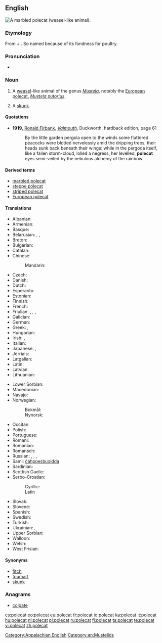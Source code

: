 ==English==
[[Image:Marbled polecat.jpg|thumb|right|A [[marbled polecat]] (weasel-like animal).]]
{{wikipedia}}

===Etymology===
From {{etyl|frm|en}} {{term|pole||hen|lang=frm}} + {{term|cat|lang=en}}. So named because of its fondness for poultry.

===Pronunciation===
* {{IPA|/ˈpəʊlkæt/|lang=en}}

===Noun===
{{en-noun}}

# A [[weasel]]-like animal of the genus ''[[Mustela]]'', notably the [[European polecat]], ''[[Mustela putorius]]''.
# {{context|US|dialect|lang=en}} A [[skunk]].

====Quotations====
* '''1919,''' [[w:Ronald Firbank|Ronald Firbank]], ''[[w:Valmouth|Valmouth]]'', Duckworth, hardback edition, page 61
*: By the little garden pergola open to the winds some fluttered peacocks were blotted nervelessly amid the dripping trees, their heads sunk back beneath their wings: while in the pergoda itself, like a fallen storm-cloud, lolled a negress, her levelled, '''polecat''' eyes semi-veiled by the nebulous alchemy of the rainbow.

====Derived terms====
* [[marbled polecat]]
* [[steppe polecat]]
* [[striped polecat]]
* [[European polecat]]

====Translations====
{{trans-top|''Mustela putorius''}}
* Albanian: {{t|sq|qelbësi}}
* Armenian: {{t|hy|ժանտաքիս|tr=žantak'is}}
* Basque: {{t|eu|ipurtats}}
* Belarusian: {{t|be|тхор лясны|m|tr=txor ljasný}}, {{t|be|тхор чорны|m|tr=txor čórny}}, {{t|be|тхор|m|tr=txor|sc=Cyrl}}
* Breton: {{t|br|pudask}}
* Bulgarian: {{t+|bg|прът|tr=prăt|f}}
* Catalan: {{t+|ca|turó}}
* Chinese:
*: Mandarin: {{t+|cmn|艾虎|tr=àihǔ|sc=Hani}}
* Czech: {{t+|cs|tchoř|m}}
* Danish: {{t|da|ilder|c}}
* Dutch: {{t+|nl|bunzing|m}}
* Esperanto: {{t|eo|putoro}}
* Estonian: {{t|et|tuhkur}}
* Finnish: {{t+|fi|hilleri}}
* French: {{t+|fr|putois|m}}
* Friulian: {{t|fur|puçul}}, {{t|fur|pufe}}, {{t|fur|pudîs}}, {{t|fur|spuç}}
* Galician: {{t+|gl|tourón}}
* German: {{t+|de|Iltis|m}}
* Greek: {{t|el|οζοϊκτίς|tr=ozoïktís}}, {{t|el|βρωμοκούναβο|tr=vromokoùnavo}}
* Hungarian: {{t+|hu|görény}}
* Irish: {{t|ga|cat coille|m}}, {{t|ga|toghán|m}}
* Italian: {{t|it|puzzola|f}}
* Japanese: {{t|ja|ケナガイタチ|tr=kenagaitachi|sc=Jpan}}, {{t|ja|ヨーロッパケナガイタチ|tr=Yōroppa kenagaitachi|sc=Jpan}}
* Jèrriais: {{t|roa-jer|putouais|m}}
* Latgalian: {{t|ltg|saskys|m}}
* Latin: {{t|la|mustella}}
* Latvian: {{t|lv|sesks}}
* Lithuanian: {{t+|lt|šeškas}}
{{trans-mid}}
* Lower Sorbian: {{t|dsb|twoŕ}}
* Macedonian: {{t|mk|обичен твор|tr=običen tvor}}
* Navajo: {{t|nv|tó wónaanídę́ę́ʼ dlǫ́ʼii}}
* Norwegian:
*: Bokmål: {{t|nb|ilder|m}}
*: Nynorsk: {{t|nn|ilder|m}}
* Occitan: {{t|oc|catpudre}}
* Polish: {{t+|pl|tchórz}}
* Portuguese: {{t|pt|toirão}}
* Romani: {{t|rom|mutsa-kandini|f}}
* Romanian: {{t+|ro|dihor}}
* Romansch: {{t|rm|telpi}}
* Russian: {{t+|ru|хорёк|tr=xorjók|m}}, {{t+|ru|хорь|m|tr=xorʹ}}, {{t|ru|хорь чёрный|m|tr=xorʹ čórnyj|sc=Cyrl}}, {{t|ru|хорь лесной|m|tr=xorʹ lesnój|sc=Cyrl}}
* Sami: [[čáhppesbuoidda]]<!--sic, Sami is several languages-->
* Sardinian: {{t|sc|pùtzola}}
* Scottish Gaelic: {{t|gd|feòcallan}}
* Serbo-Croatian:
*: Cyrillic: {{t|sh|твор|m|sc=Cyrl}}
*: Latin {{t+|sh|tvor|m|sc=Latn}}
* Slovak: {{t|sk|tchor obyčajný}}
* Slovene: {{t+|sl|dihur|m}}
* Spanish: {{t|es|turón|m}}
* Swedish: {{t+|sv|iller}}
* Turkish: {{t+|tr|kokarca}}
* Ukrainian: {{t|uk|тхiр лiсовий|m|tr=txir lisovýj}}, {{t|uk|тхiр чорний|m|tr=txir čórnyj}}
* Upper Sorbian: {{t|hsb|tchór}}
* Walloon: {{t+|wa|vexhåd}}
* Welsh: {{t|cy|ffwlbart}}
* West Frisian: {{t|fy|murd}}
{{trans-bottom}}

{{trans-see|skunk}}

====Synonyms====
* [[fitch]]
* [[foumart]]
* [[skunk]] {{qualifier|US, regional}}

===Anagrams===
* [[colpate#English|colpate]]

[[Category:Appalachian English]]
[[Category:en:Mustelids]]

[[cs:polecat]]
[[eo:polecat]]
[[eu:polecat]]
[[fr:polecat]]
[[io:polecat]]
[[ka:polecat]]
[[lt:polecat]]
[[hu:polecat]]
[[nl:polecat]]
[[pl:polecat]]
[[ru:polecat]]
[[fi:polecat]]
[[ta:polecat]]
[[te:polecat]]
[[vi:polecat]]
[[zh:polecat]]